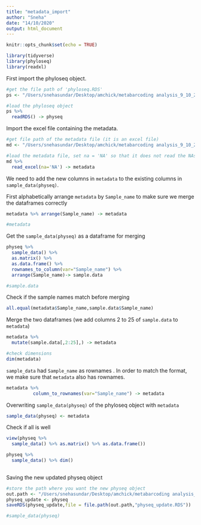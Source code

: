 ```yaml
---
title: "metadata_import"
author: "Sneha"
date: "14/10/2020"
output: html_document
---
```


```r
knitr::opts_chunk$set(echo = TRUE)
```


```r
library(tidyverse)
library(phyloseq)
library(readxl)

```

First import the phyloseq object.
```r

#get the file path of 'phyloseq.RDS' 
ps <- "/Users/snehasundar/Desktop/amchick/metabarcoding analysis_9_10_2020/physeq.RDS"

#load the phyloseq object
ps %>% 
  readRDS() -> physeq 


```


Import the excel file containing the metadata.
```r
#get file path of the metadata file (it is an excel file)
md <- "/Users/snehasundar/Desktop/amchick/metabarcoding analysis_9_10_2020/p654_Alessia Pennacchia_sample sheet_file.xlsx"

#load the metadata file, set na = 'NA' so that it does not read the NAs in the excel sheet as characters
md %>% 
  read_excel(na='NA') -> metadata  
```


We need to add the new columns in `metadata` to the existing columns in `sample_data(physeq)`. 

First alphabetically arrange `metadata` by `Sample_name` to make sure we merge the dataframes correctly
```r
metadata %>% arrange(Sample_name) -> metadata

#metadata
```


Get the `sample_data(physeq)` as a dataframe for merging
```r
physeq %>%  
  sample_data() %>% 
  as.matrix() %>%  
  as.data.frame() %>% 
  rownames_to_column(var="Sample_name") %>% 
  arrange(Sample_name)-> sample.data 

#sample.data
```

Check if the sample names match before merging

```r
all.equal(metadata$Sample_name,sample.data$Sample_name)
```

Merge the two dataframes (we add columns 2 to 25 of `sample.data` to `metadata`)
```r
metadata %>% 
  mutate(sample.data[,2:25],) -> metadata

#check dimensions
dim(metadata)
```

`sample_data` had `Sample_name` as rownames . In order to match the format, we make sure that `metadata` also has rownames.
```r
metadata %>% 
          column_to_rownames(var="Sample_name") -> metadata

```

Overwriting  `sample_data(physeq)` of the phyloseq object with `metadata`
```r
sample_data(physeq) <- metadata

```

Check if all is well 

```r
view(physeq %>% 
  sample_data() %>% as.matrix() %>% as.data.frame())

physeq %>% 
  sample_data() %>% dim()
      
```

Saving the new updated physeq object
```r
#store the path where you want the new physeq object
out.path <- "/Users/snehasundar/Desktop/amchick/metabarcoding analysis_9_10_2020"
physeq_update <- physeq
saveRDS(physeq_update,file = file.path(out.path,"physeq_update.RDS"))

#sample_data(physeq)
```
